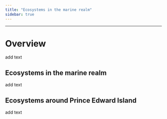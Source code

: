 ```yaml
---
title: "Ecosystems in the marine realm"
sidebar: true
---
```


------------------------------------------------------------------------

# Overview

add text

## Ecosystems in the marine realm

add text

## Ecosystems around Prince Edward Island

add text

